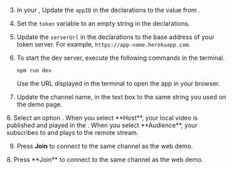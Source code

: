 <PlatformWrapper platform="web">

3.  In your <Vpl k="CLIENT" />, Update the `appID` in the declarations to the value from <Vg k="CONSOLE" /> .

1.  Set the `token` variable to an empty string in the declarations.

1.  Update the `serverUrl` in the declarations to the base address of your token server. For example, `https://app-name.herokuapp.com`.

1.  To start the dev server, execute the following commands in the terminal.

    ``` terminal
    npm run dev
    ```

    Use the URL displayed in the terminal to open the app in your browser.

1.  Update the channel name, in the text box to the same string you used on the demo page. 

<ProductWrapper product="interactive-live-streaming">
8.  Select an option . When you select **Host**, your local video is published and played in the <Vpl k="CLIENT" />. When you select **Audience**, your <Vpl k="CLIENT" /> subscribes to and plays to the remote stream. 

9. Press **Join** to connect to the same channel as the web demo.
</ProductWrapper>

<ProductWrapper notAllowed="interactive-live-streaming">
8. Press **Join** to connect to the same channel as the web demo.
</ProductWrapper>

</PlatformWrapper>
